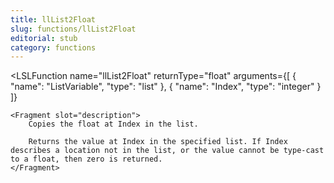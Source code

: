 ```yaml
---
title: llList2Float
slug: functions/llList2Float
editorial: stub
category: functions
---
```


<LSLFunction
	name="llList2Float"
	returnType="float"
	arguments={[
	{
		"name": "ListVariable",
		"type": "list"
	},
	{
		"name": "Index",
		"type": "integer"
	}
]}
>
	<Fragment slot="description">
		Copies the float at Index in the list.
		
		Returns the value at Index in the specified list. If Index describes a location not in the list, or the value cannot be type-cast to a float, then zero is returned.
	</Fragment>
</LSLFunction>
